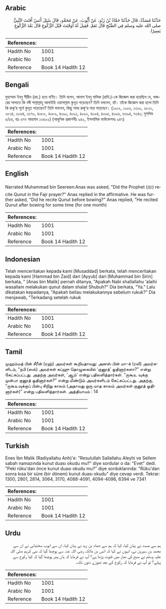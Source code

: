 ## Arabic


<div dir="rtl" lang="ar" style={{fontSize:'larger',backgroundColor:'#f8f9fa',padding:20}}>
حَدَّثَنَا مُسَدَّدٌ، قَالَ حَدَّثَنَا حَمَّادُ بْنُ زَيْدٍ، عَنْ أَيُّوبَ، عَنْ مُحَمَّدٍ، قَالَ سُئِلَ أَنَسٌ أَقَنَتَ النَّبِيُّ صلى الله عليه وسلم فِي الصُّبْحِ قَالَ نَعَمْ‏.‏ فَقِيلَ لَهُ أَوَقَنَتَ قَبْلَ الرُّكُوعِ قَالَ بَعْدَ الرُّكُوعِ يَسِيرًا‏.‏
</div>
<div style={{backgroundColor:'#f8f9fa',padding:20, marginBottom: 10}}><table> <thead> <tr> <th>References:</th> <th></th> </tr> </thead> <tbody><tr><td>Hadith No</td><td>1001</td></tr><tr><td>Arabic No</td><td>1001</td></tr><tr><td>Reference</td><td>Book 14 Hadith 12</td></tr></tbody></table></div>

## Bengali


<div dir="ltr" lang="bn" style={{fontSize:'larger',backgroundColor:'#f8f9fa',padding:20}}>
মুহাম্মাদ ইবনু সীরীন (রহ.) হতে বর্ণিত। তিনি বলেন, আনাস ইবনু মালিক (রাযি.)-কে জিজ্ঞেস করা হয়েছিল যে, ফজরের সালাতে কি নবী সাল্লাল্লাহু আলাইহি ওয়াসাল্লাম কুনূত পড়েছেন? তিনি বললেন, হ্যাঁ। তাঁকে জিজ্ঞেস করা হলো তিনি কি রুকূ‘র পূর্বে কুনূত পড়েছেন? তিনি বললেন, কিছু সময় রুকূ‘র পরে পড়েছেন। (১০০২, ১০০৩, ১৩০০, ২৮০১, ২৮১৪, ৩০৬৪, ৩১৭০, ৪০৮৮, ৪০৮৯, ৪০৯০, ৪০৯১, ৪০৯২, ৪০৯৪, ৪০৯৫, ৪০৯৬, ৬৩৯৪, ৭৩৪১; মুসলিম ৫/৫৪, হাঃ ৬৭৭ আহমাদ ১৩৬০২) (আধুনিক প্রকাশনীঃ ৯৪২, ইসলামিক ফাউন্ডেশনঃ ৯৪৭)
</div>
<div style={{backgroundColor:'#f8f9fa',padding:20, marginBottom: 10}}><table> <thead> <tr> <th>References:</th> <th></th> </tr> </thead> <tbody><tr><td>Hadith No</td><td>1001</td></tr><tr><td>Arabic No</td><td>1001</td></tr><tr><td>Reference</td><td>Book 14 Hadith 12</td></tr></tbody></table></div>

## English


<div dir="ltr" lang="en" style={{fontSize:'larger',backgroundColor:'#f8f9fa',padding:20}}>
Narrated Muhammad bin Seereen:Anas was asked, "Did the Prophet (ﷺ) recite Qunut in the Fajr prayer?" Anas replied in the affirmative. He was further asked, "Did he recite Qunut before bowing?" Anas replied, "He recited Qunut after bowing for some time (for one month)
</div>
<div style={{backgroundColor:'#f8f9fa',padding:20, marginBottom: 10}}><table> <thead> <tr> <th>References:</th> <th></th> </tr> </thead> <tbody><tr><td>Hadith No</td><td>1001</td></tr><tr><td>Arabic No</td><td>1001</td></tr><tr><td>Reference</td><td>Book 14 Hadith 12</td></tr></tbody></table></div>

## Indonesian


<div dir="ltr" lang="id" style={{fontSize:'larger',backgroundColor:'#f8f9fa',padding:20}}>
Telah menceritakan kepada kami [Musaddad] berkata, telah menceritakan kepada kami [Hammad bin Zaid] dari [Ayyub] dari [Muhammad bin Sirin] berkata, " [Anas bin Malik] pernah ditanya, "Apakah Nabi shallallahu 'alaihi wasallam melakukan qunut dalam shalat Shubuh?" Dia berkata, "Ya." Lalu dikatakan kepadanya, "Apakah beliau melakukannya sebelum rukuk?" Dia menjawab, "Terkadang setelah rukuk
</div>
<div style={{backgroundColor:'#f8f9fa',padding:20, marginBottom: 10}}><table> <thead> <tr> <th>References:</th> <th></th> </tr> </thead> <tbody><tr><td>Hadith No</td><td>1001</td></tr><tr><td>Arabic No</td><td>1001</td></tr><tr><td>Reference</td><td>Book 14 Hadith 12</td></tr></tbody></table></div>

## Tamil


<div dir="ltr" lang="ta" style={{fontSize:'larger',backgroundColor:'#f8f9fa',padding:20}}>
முஹம்மத் பின் சீரீன் (ரஹ்) அவர்கள் கூறியதாவது: அனஸ் பின் மா-க் (ரலி) அவர்களிடம், “நபி (ஸல்) அவர்கள் சுப்ஹு தொழுகையில் ‘குனூத்’ ஓதினார்களா?” என்று கேட்கப்பட்டது. அதற்கு அவர்கள், ‘ஆம்’ என்று பதிலளித்தார்கள். “ருகூஉ வுக்கு முன்பா குனூத் ஓதினார்கள்?” என்று மீண்டும் அவர்களிடம் கேட்கப்பட்டது. அதற்கு, “ருகூஉவுக்குப் பின்பு சிறிது காலம் (அதாவது ஒரு மாத காலம் அவர்கள் குனூத் ஓதினார்கள்)” என்று பதிலளித்தார்கள். அத்தியாயம் : 14
</div>
<div style={{backgroundColor:'#f8f9fa',padding:20, marginBottom: 10}}><table> <thead> <tr> <th>References:</th> <th></th> </tr> </thead> <tbody><tr><td>Hadith No</td><td>1001</td></tr><tr><td>Arabic No</td><td>1001</td></tr><tr><td>Reference</td><td>Book 14 Hadith 12</td></tr></tbody></table></div>

## Turkish


<div dir="ltr" lang="tr" style={{fontSize:'larger',backgroundColor:'#f8f9fa',padding:20}}>
Enes İbn Malik (Radiyallahu Anh)'e: "Resulullah Sallallahu Aleyhi ve Sellem sabah namazında kunut duası okudu mu?" diye sordular o da: "Evet" dedi. "Peki rüku'dan önce kunut duası okudu mu?" diye sorduklarında: "Rüku'dan sonra kısa bir süre (bir dönem) kunut duası okudu" diye cevap verdi. Tekrar: 1300, 2801, 2814, 3064, 3170, 4088-4091, 4094-4096, 6394 ve 7341
</div>
<div style={{backgroundColor:'#f8f9fa',padding:20, marginBottom: 10}}><table> <thead> <tr> <th>References:</th> <th></th> </tr> </thead> <tbody><tr><td>Hadith No</td><td>1001</td></tr><tr><td>Arabic No</td><td>1001</td></tr><tr><td>Reference</td><td>Book 14 Hadith 12</td></tr></tbody></table></div>

## Urdu


<div dir="rtl" lang="ur" style={{fontSize:'larger',backgroundColor:'#f8f9fa',padding:20}}>
ہم سے مسدد نے بیان کیا، کہا کہ ہم سے حماد بن زید نے بیان کیا، ان سے ایوب سختیانی نے ان سے محمد بن سیرین نے، انہوں نے کہا کہ انس بن مالک رضی اللہ عنہ سے پوچھا گیا کہ نبی کریم صلی اللہ علیہ وسلم نے صبح کی نماز میں قنوت پڑھا ہے؟ آپ نے فرمایا کہ ہاں پھر پوچھا گیا کہ کیا رکوع سے پہلے؟ تو آپ نے فرمایا کہ رکوع کے بعد تھوڑے دنوں تک۔
</div>
<div style={{backgroundColor:'#f8f9fa',padding:20, marginBottom: 10}}><table> <thead> <tr> <th>References:</th> <th></th> </tr> </thead> <tbody><tr><td>Hadith No</td><td>1001</td></tr><tr><td>Arabic No</td><td>1001</td></tr><tr><td>Reference</td><td>Book 14 Hadith 12</td></tr></tbody></table></div>